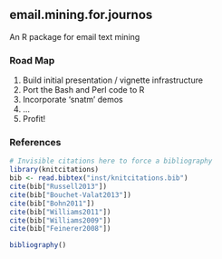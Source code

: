 ## email.mining.for.journos
An R package for email text mining

### Road Map
1. Build initial presentation / vignette infrastructure
1. Port the Bash and Perl code to R
1. Incorporate 'snatm' demos
1. ...
1. Profit!

### References
```r

# Invisible citations here to force a bibliography
library(knitcitations)
bib <- read.bibtex("inst/knitcitations.bib")
cite(bib["Russell2013"])
cite(bib["Bouchet-Valat2013"])
cite(bib["Bohn2011"])
cite(bib["Williams2011"])
cite(bib["Williams2009"])
cite(bib["Feinerer2008"])
```

```r
bibliography()
```
